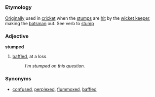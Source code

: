 =={{en}}==

===Etymology===
[[Originally]] used in [[cricket]] when the [[stumps]] are [[hit]] by the [[wicket keeper]], making the [[batsman]] out. See verb to [[stump]]

===Adjective===
'''stumped'''
#[[baffle]]d, at a loss
#:''I'm stumped on this question.''

===Synonyms===
*[[confused]], [[perplexed]], [[flummoxed]], [[baffled]]